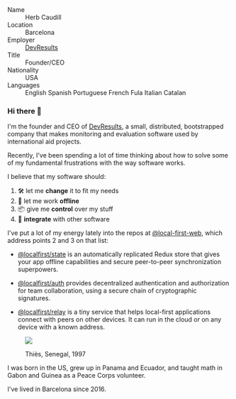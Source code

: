 ﻿<dl>

<dt>Name</dt>
<dd>Herb Caudill</dd>

<dt>Location</dt>
<dd>Barcelona</dd>

<dt>Employer</dt>
<dd>
  <a href="https://www.devresults.com/">DevResults</a>
</dd>

<dt>Title</dt>
<dd>Founder/CEO</dd>

<dt>Nationality</dt>
<dd>USA</dd>

<dt>Languages</dt>
<dd>English Spanish Portuguese French Fula Italian Catalan</dd>

</dl>

### Hi there 👋

I'm the founder and CEO of [DevResults](https://www.devresults.com), a small, distributed,
bootstrapped company that makes monitoring and evaluation software used by international aid
projects.

Recently, I've been spending a lot of time thinking about how to solve some of my fundamental
frustrations with the way software works.

I believe that my software should:

1. 🛠️ let me **change** it to fit my needs
2. 🛫 let me work **offline**
3. 📦 give me **control** over my stuff
4. 🔌 **integrate** with other software

I've put a lot of my energy lately into the repos at
[@local-first-web](https://github.com/local-first-web), which address points 2 and 3 on that list:

- [@localfirst/state](https://github.com/local-first-web/state) is an automatically replicated Redux
  store that gives your app offline capabilities and secure peer-to-peer synchronization
  superpowers.

- [@localfirst/auth](https://github.com/local-first-web/auth) provides decentralized authentication
  and authorization for team collaboration, using a secure chain of cryptographic signatures.

- [@localfirst/relay](https://github.com/local-first-web/relay) is a tiny service that helps
  local-first applications connect with peers on other devices. It can run in the cloud or on any
  device with a known address.

<figure className="figure-lg" >

![](/images/herb.97.jpg)

Thiès, Senegal, 1997

</figure>

I was born in the US, grew up in Panama and Ecuador, and taught math in Gabon and Guinea as a Peace
Corps volunteer.

I've lived in Barcelona since 2016.
